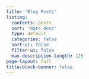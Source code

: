 ```yaml
---
title: "Blog Posts"
listing:
  contents: posts
  sort: "date desc"
  type: default
  categories: false
  sort-ui: false
  filter-ui: false
  max-description-length: 125
page-layout: full
title-block-banner: false
---
```

